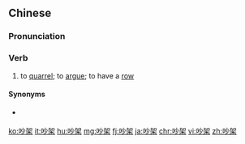 ==Chinese==
{{zh-forms}}

===Pronunciation===
{{zh-pron
|m=chǎojià
|c=caau2 gaa3
|ma=Zh-chaojià.ogg
|cat=v
}}

===Verb===
{{zh-verb}}

# to [[quarrel]]; to [[argue]]; to have a [[row]]
#: {{zh-x|他們 又 '''吵''' 了 一 '''架'''。|They '''had''' another '''argument.'''}}
#: {{zh-x|跟 他 吵架 也 是 白搭。|''There's no use '''arguing''' with him.''}}

====Synonyms====
* {{qualifier|Sichuanese}} {{zh-l|角孽|go2nyie2}}

{{zh-cat|Intermediate}}

[[ko:吵架]]
[[it:吵架]]
[[hu:吵架]]
[[mg:吵架]]
[[fj:吵架]]
[[ja:吵架]]
[[chr:吵架]]
[[vi:吵架]]
[[zh:吵架]]